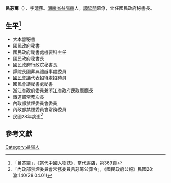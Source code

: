 {{Infobox Officeholder
|姓名=呂苾籌
|圖像= 
|圖像大小=200px
|圖像說明=  
|字    =字蘧蓀
|號    = 
|別名    = 
|出生日期 = 1880年？月？日
|出生地點 = 
|逝世日期 = {{dda|1939|3|26|1880||}}
|逝世地點 = 
|死因    = 
|墓地    = 
|籍貫    = 
|政黨    = 
|parents  = 
|配偶    = 
|伴侶    = 
|relatives  =  
|children  =  
|著作    = 
|past    = 
}}
'''呂苾籌'''（{{bd|1880年||1939年|3月26日}}），字蘧蓀。[[湖南省|湖南省]][[益陽縣|益陽縣]]人。[[譚延闓|譚延闓]]幕僚，曾任國民政府秘書長。

== 生平<ref>「呂苾籌」，《當代中國人物誌》，當代書店，第369頁</ref> ==
* 大本營秘書
* 國民政府秘書
* 國民政府祕書處機要科主任
* 國民政府秘書長
* 國民政府行政院秘書長
* 譚院長國葬典禮辦事處委員
* [[國民會議|國民會議]]代表招待處招待員
* 國民會議祕書處祕書
* 浙江省政府委員兼浙江省政府民政廳廳長
* 鐵道部常務次長
* 內政部禁煙委員會委員
* 內政部禁煙委員會常務委員
* 民國28年病逝<ref>「內政部禁煙委員會常務委員呂苾籌公葬令」，《國民政府公報》民國28:渝:140(28.04.01)</ref>
== 參考文獻 ==
{{reflist}}
[[Category:益陽人|Category:益陽人]]